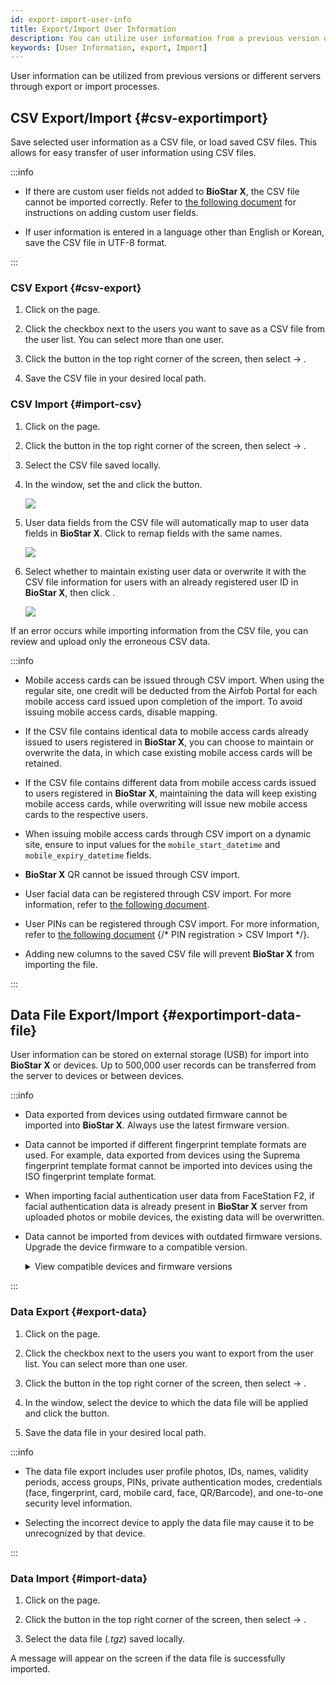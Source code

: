 ```yaml
---
id: export-import-user-info
title: Export/Import User Information
description: You can utilize user information from a previous version or a different server by exporting or importing user data.
keywords: [User Information, export, Import]
---
```


User information can be utilized from previous versions or different servers through export or import processes.

## CSV Export/Import {#csv-exportimport}

Save selected user information as a CSV file, or load saved CSV files. This allows for easy transfer of user information using CSV files.

:::info

* If there are custom user fields not added to **BioStar X**, the CSV file cannot be imported correctly. Refer to [the following document](settings-server-server#user-and-device-management) for instructions on adding custom user fields.

* If user information is entered in a language other than English or Korean, save the CSV file in UTF-8 format.

:::

### CSV Export {#csv-export}

1. Click <Cmd sid='shell.header.user' /> on the <Cmd sid='shell.header.launcher' /> page.

1. Click the checkbox next to the users you want to save as a CSV file from the user list. You can select more than one user.

1. Click the <IcMoreW /> button in the top right corner of the screen, then select <Cmd sid='team.menu.export.title' /> → <Cmd sid='team.menu.export.csv' />.

1. Save the CSV file in your desired local path.


### CSV Import {#import-csv}

1. Click <Cmd sid='shell.header.user' /> on the <Cmd sid='shell.header.launcher' /> page.

1. Click the <IcMoreW /> button in the top right corner of the screen, then select <Cmd sid='team.menu.import.title' /> → <Cmd sid='team.menu.import.csv' />.

1. Select the CSV file saved locally.

1. In the <Cmd sid='team.csv.title' /> window, set the <Cmd sid='team.csv.importStartRow' /> and click the <Cmd sid='common.button.continue' /> button.

    <Image src='/img/biostarx-user-import-01.png' />

1. User data fields from the CSV file will automatically map to user data fields in **BioStar X**. Click <Cmd sid='team.csv.reMapping' /> to remap fields with the same names.

    <Image src='/img/biostarx-user-import-02.png' />

1. Select whether to maintain existing user data or overwrite it with the CSV file information for users with an already registered user ID in **BioStar X**, then click <Cmd sid='common.button.continue' />.

    <Image src='/img/biostarx-user-import-03.png' />

If an error occurs while importing information from the CSV file, you can review and upload only the erroneous CSV data.

:::info

* Mobile access cards can be issued through CSV import. When using the regular site, one credit will be deducted from the Airfob Portal for each mobile access card issued upon completion of the import. To avoid issuing mobile access cards, disable mapping.

* If the CSV file contains identical data to mobile access cards already issued to users registered in **BioStar X**, you can choose to maintain or overwrite the data, in which case existing mobile access cards will be retained.

* If the CSV file contains different data from mobile access cards issued to users registered in **BioStar X**, maintaining the data will keep existing mobile access cards, while overwriting will issue new mobile access cards to the respective users.

* When issuing mobile access cards through CSV import on a dynamic site, ensure to input values for the `mobile_start_datetime` and `mobile_expiry_datetime` fields.

* **BioStar X** QR cannot be issued through CSV import.

* User facial data can be registered through CSV import. For more information, refer to [the following document](enroll-credential-face#import-csv).

* User PINs can be registered through CSV import. For more information, refer to [the following document](#) {/* PIN registration > CSV Import */}.

* Adding new columns to the saved CSV file will prevent **BioStar X** from importing the file.

:::

## Data File Export/Import {#exportimport-data-file}

User information can be stored on external storage (USB) for import into **BioStar X** or devices. Up to 500,000 user records can be transferred from the server to devices or between devices.

:::info

* Data exported from devices using outdated firmware cannot be imported into **BioStar X**. Always use the latest firmware version.

* Data cannot be imported if different fingerprint template formats are used. For example, data exported from devices using the Suprema fingerprint template format cannot be imported into devices using the ISO fingerprint template format.

* When importing facial authentication user data from FaceStation F2, if facial authentication data is already present in **BioStar X** server from uploaded photos or mobile devices, the existing data will be overwritten.

* Data cannot be imported from devices with outdated firmware versions. Upgrade the device firmware to a compatible version.

  <details>
  <summary>View compatible devices and firmware versions</summary>

  - BioStation 2 Firmware version 1.9.0 or higher

  - BioStation A2 Firmware version 1.8.0 or higher

  - FaceStation 2 Firmware version 1.4.0 or higher

  - FaceStation F2 Firmware version 2.2.0 or higher

  - X-Station 2 Firmware version 1.0.0 or higher

  - BioStation 3 Firmware version 1.3.1 or higher

  - BioStation 2a Firmware version 1.0.0 or higher

  </details>

:::

### Data Export {#export-data}

1. Click <Cmd sid='shell.header.user' /> on the <Cmd sid='shell.header.launcher' /> page.

1. Click the checkbox next to the users you want to export from the user list. You can select more than one user.

1. Click the <IcMoreW /> button in the top right corner of the screen, then select <Cmd sid='team.menu.export.title' /> → <Cmd sid='team.menu.export.dataFile' />.

1. In the <Cmd sid='team.menu.export.dataFile.title' /> window, select the device to which the data file will be applied and click the <Cmd sid='common.button.ok' /> button.

1. Save the data file in your desired local path.

:::info

* The data file export includes user profile photos, IDs, names, validity periods, access groups, PINs, private authentication modes, credentials (face, fingerprint, card, mobile card, face, QR/Barcode), and one-to-one security level information.

* Selecting the incorrect device to apply the data file may cause it to be unrecognized by that device.

:::

### Data Import {#import-data}

1. Click <Cmd sid='shell.header.user' /> on the <Cmd sid='shell.header.launcher' /> page.

2. Click the <IcMoreW /> button in the top right corner of the screen, then select <Cmd sid='team.menu.import.title' /> → <Cmd sid='team.menu.import.dataFile' />.

3. Select the data file (*.tgz*) saved locally.

A message will appear on the screen if the data file is successfully imported.
